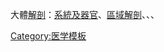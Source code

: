 大體[[人体|解剖]]：[[Template:人体系统与器官|系統及器官]]、[[Template:人体解剖学|區域解剖]]、{{tsl|en|Template:Anatomical planes and lines||解剖平面及基準線}}、{{tsl|en|Template:Superficial axial anatomy||中軸表面解剖}}、{{tsl|en|Template:Superficial anatomy of limbs||附肢表面解剖}}<noinclude>
[[Category:医学模板]]

</noinclude>